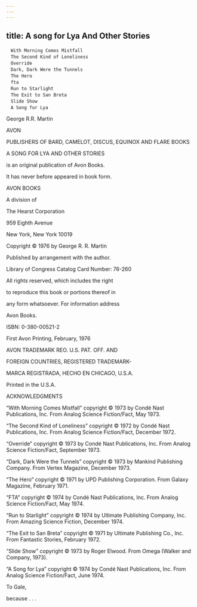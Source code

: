 ```yaml
---
---
---
```

title: A song for Lya And Other Stories
---


```
　With Morning Comes Mistfall
　The Second Kind of Loneliness
　Override
　Dark, Dark Were the Tunnels
　The Hero
　fta
　Run to Starlight
　The Exit to San Breta
　Slide Show
　A Song for Lya
```


George R.R. Martin





AVON

PUBLISHERS OF BARD, CAMELOT, DISCUS, EQUINOX AND FLARE BOOKS





A SONG FOR LYA AND OTHER STORIES

is an original publication of Avon Books.

It has never before appeared in book form.





AVON BOOKS

A division of

The Hearst Corporation

959 Eighth Avenue

New York, New York 10019

Copyright © 1976 by George R. R. Martin

Published by arrangement with the author.

Library of Congress Catalog Card Number: 76-260

All rights reserved, which includes the right

to reproduce this book or portions thereof in

any form whatsoever. For information address

Avon Books.

ISBN: 0-380-00521-2

First Avon Printing, February, 1976

AVON TRADEMARK REO. U.S. PAT. OFF. AND

FOREIGN COUNTRIES, REGISTERED TRADEMARK-

MARCA REGISTRADA, HECHO EN CHICAGO, U.S.A.

Printed in the U.S.A.





ACKNOWLEDGMENTS

“With Morning Comes Mistfall” copyright © 1973 by Condé Nast Publications, Inc. From Analog Science Fiction/Fact, May 1973.

“The Second Kind of Loneliness” copyright © 1972 by Condé Nast Publications, Inc. From Analog Science Fiction/Fact, December 1972.

“Override” copyright © 1973 by Condé Nast Publications, Inc. From Analog Science Fiction/Fact, September 1973.

“Dark, Dark Were the Tunnels” copyright © 1973 by Mankind Publishing Company. From Vertex Magazine, December 1973.

“The Hero” copyright © 1971 by UPD Publishing Corporation. From Galaxy Magazine, February 1971.

“FTA” copyright © 1974 by Condé Nast Publications, Inc. From Analog Science Fiction/Fact, May 1974.

“Run to Starlight” copyright © 1974 by Ultimate Publishing Company, Inc. From Amazing Science Fiction, December 1974.

“The Exit to San Breta” copyright © 1971 by Ultimate Publishing Co., Inc. From Fantastic Stories, February 1972.

“Slide Show” copyright © 1973 by Roger Elwood. From Omega (Walker and Company, 1973).

“A Song for Lya” copyright © 1974 by Condé Nast Publications, Inc. From Analog Science Fiction/Fact, June 1974.





To Gale,

because . . .